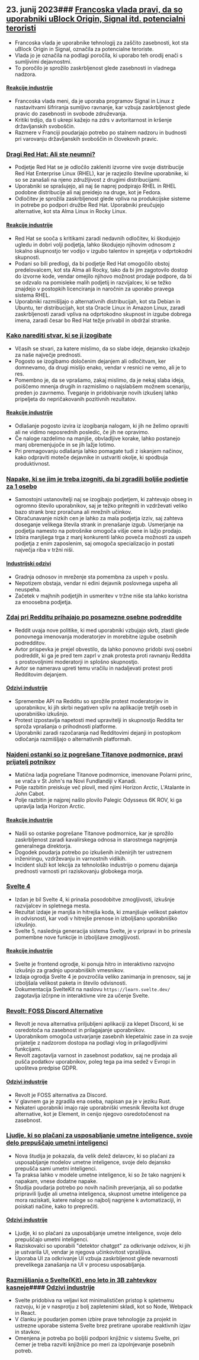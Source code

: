 

<CallToAction />

<Steps>

## 23. junij 2023### [Francoska vlada pravi, da so uporabniki uBlock Origin, Signal itd. potencialni teroristi](https://www.laquadrature.net/en/2023/06/05/criminalization-of-encryption-the-8-december-case/)

- Francoska vlada je uporabnike tehnologij za zaščito zasebnosti, kot sta uBlock Origin in Signal, označila za potencialne teroriste.
- Vlada jo je označila na podlagi poročila, ki uporabo teh orodij enači s sumljivimi dejavnostmi.
- To poročilo je sprožilo zaskrbljenost glede zasebnosti in vladnega nadzora.

#### [Reakcije industrije](http://news.ycombinator.com/item?id=36428046)

- Francoska vlada meni, da je uporaba programov Signal in Linux z nastavitvami šifriranja sumljivo ravnanje, kar vzbuja zaskrbljenost glede pravic do zasebnosti in svobode združevanja.
- Kritiki trdijo, da ti ukrepi kažejo na zdrs v avtoritarnost in kršenje državljanskih svoboščin.
- Razmere v Franciji poudarjajo potrebo po stalnem nadzoru in budnosti pri varovanju državljanskih svoboščin in človekovih pravic.

### [Dragi Red Hat: Ali ste neumni?](https://www.jeffgeerling.com/blog/2023/dear-red-hat-are-you-dumb)

- Podjetje Red Hat se je odločilo zakleniti izvorne vire svoje distribucije Red Hat Enterprise Linux (RHEL), kar je razjezilo številne uporabnike, ki so se zanašali na njeno združljivost z drugimi distribucijami.
- Uporabniki se sprašujejo, ali naj še naprej podpirajo RHEL in RHEL podobne distribucije ali naj preidejo na druge, kot je Fedora.
- Odločitev je sprožila zaskrbljenost glede vpliva na produkcijske sisteme in potrebe po podpori družbe Red Hat. Uporabniki preučujejo alternative, kot sta Alma Linux in Rocky Linux.

#### [Reakcije industrije](http://news.ycombinator.com/item?id=36436786)

- Red Hat se sooča s kritikami zaradi nedavnih odločitev, ki škodujejo ugledu in dobri volji podjetja, lahko škodujejo njihovim odnosom z lokalno skupnostjo ter vodijo v izgubo talentov in sprejetja v odprtokodni skupnosti.
- Podani so bili predlogi, da bi podjetje Red Hat omogočilo obstoj predelovalcem, kot sta Alma ali Rocky, tako da bi jim zagotovilo dostop do izvorne kode, vendar omejilo njihovo možnost prodaje podpore, da bi se odzvalo na pomisleke malih podjetij in razvijalcev, ki se težko znajdejo v postopkih licenciranja in naročnin za uporabo pravega sistema RHEL.
- Uporabniki razmišljajo o alternativnih distribucijah, kot sta Debian in Ubuntu, ter distribucijah, kot sta Oracle Linux in Amazon Linux, zaradi zaskrbljenosti zaradi vpliva na odprtokodno skupnost in izgube dobrega imena, zaradi česar bo Red Hat težje privabil in obdržal stranke.

### [Kako narediti stvar, ki se ji izogibate](https://jasonfeifer.beehiiv.com/p/the-thing-that-seems-like-a-bad-idea-maybe-try-it)

- Včasih se stvari, za katere mislimo, da so slabe ideje, dejansko izkažejo za naše največje prednosti.
- Pogosto se izogibamo določenim dejanjem ali odločitvam, ker domnevamo, da drugi mislijo enako, vendar v resnici ne vemo, ali je to res.
- Pomembno je, da se vprašamo, zakaj mislimo, da je nekaj slaba ideja, poiščemo mnenja drugih in razmislimo o najslabšem možnem scenariju, preden jo zavrnemo. Tveganje in pridobivanje novih izkušenj lahko pripeljeta do nepričakovanih pozitivnih rezultatov.

#### [Reakcije industrije](http://news.ycombinator.com/item?id=36427849)

- Odlašanje pogosto izvira iz izogibanja nalogam, ki jih ne želimo opraviti ali ne vidimo neposrednih posledic, če jih ne opravimo.
- Če naloge razdelimo na manjše, obvladljive korake, lahko postanejo manj obremenjujoče in se jih lažje lotimo.
- Pri premagovanju odlašanja lahko pomagate tudi z iskanjem načinov, kako odpraviti moteče dejavnike in ustvariti okolje, ki spodbuja produktivnost.

### [Napake, ki se jim je treba izogniti, da bi zgradili boljše podjetje za 1 osebo](https://tinyempires.substack.com/p/4-mistakes-to-avoid-to-build-a-better)

- Samostojni ustanovitelji naj se izogibajo podjetjem, ki zahtevajo obseg in ogromno število uporabnikov, saj je težko pritegniti in vzdrževati veliko bazo strank brez proračuna ali mrežnih učinkov.
- Obračunavanje nizkih cen je lahko za mala podjetja izziv, saj zahteva doseganje velikega števila strank in prenašanje izgub. Usmerjanje na podjetja namesto na potrošnike omogoča višje cene in lažjo prodajo.
- Izbira manjšega trga z manj konkurenti lahko poveča možnosti za uspeh podjetja z enim zaposlenim, saj omogoča specializacijo in postati največja riba v tržni niši.

#### [Industrijski odzivi](http://news.ycombinator.com/item?id=36431268)

- Gradnja odnosov in mreženje sta pomembna za uspeh v poslu.
- Nepotizem obstaja, vendar ni edini dejavnik poslovnega uspeha ali neuspeha.
- Začetek v majhnih podjetjih in usmeritev v tržne niše sta lahko koristna za enoosebna podjetja.

### [Zdaj pri Redditu prihajajo po posamezne osebne podreddite](https://toot.cat/@dredmorbius/110588848407336816)

- Reddit uvaja nove politike, ki med uporabniki vzbujajo skrb, zlasti glede ponovnega imenovanja moderatorjev in morebitne izgube osebnih podredditov.
- Avtor prispevka je prejel obvestilo, da lahko ponovno pridobi svoj osebni podreddit, ki ga je pred tem zaprl v znak protesta proti ravnanju Reddita s prostovoljnimi moderatorji in splošno skupnostjo.
- Avtor se namerava upreti temu vračilu in nadaljevati protest proti Redditovim dejanjem.

#### [Odzivi industrije](http://news.ycombinator.com/item?id=36434885)

- Spremembe API na Redditu so sprožile protest moderatorjev in uporabnikov, ki jih skrbi negativen vpliv na aplikacije tretjih oseb in uporabniško izkušnjo.
- Protest izpostavlja napetosti med upravitelji in skupnostjo Reddita ter sproža vprašanja o prihodnosti platforme.
- Uporabniki zaradi razočaranja nad Redditovimi dejanji in postopkom odločanja razmišljajo o alternativnih platformah.

### [Najdeni ostanki so iz pogrešane Titanove podmornice, pravi prijatelj potnikov](https://www.bbc.com/news/live/world-us-canada-65967464)

- Matična ladja pogrešane Titanove podmornice, imenovane Polarni princ, se vrača v St John's na Novi Fundlandiji v Kanadi.
- Polje razbitin preiskuje več plovil, med njimi Horizon Arctic, L'Atalante in John Cabot.
- Polje razbitin je najprej našlo plovilo Palegic Odysseus 6K ROV, ki ga upravlja ladja Horizon Arctic.

#### [Reakcije industrije](http://news.ycombinator.com/item?id=36434173)

- Našli so ostanke pogrešane Titanove podmornice, kar je sprožilo zaskrbljenost zaradi kavalirskega odnosa in starostnega nagnjenja generalnega direktorja.
- Dogodek poudarja potrebo po izkušenih inženirjih ter ustreznem inženiringu, vzdrževanju in varnostnih vidikih.
- Incident služi kot lekcija za tehnološko industrijo o pomenu dajanja prednosti varnosti pri raziskovanju globokega morja.

### [Svelte 4](https://svelte.dev/blog/svelte-4)

- Izdan je bil Svelte 4, ki prinaša posodobitve zmogljivosti, izkušnje razvijalcev in spletnega mesta.
- Rezultat izdaje je manjša in hitrejša koda, ki zmanjšuje velikost paketov in odvisnosti, kar vodi v hitrejše prenose in izboljšano uporabniško izkušnjo.
- Svelte 5, naslednja generacija sistema Svelte, je v pripravi in bo prinesla pomembne nove funkcije in izboljšave zmogljivosti.

#### [Reakcije industrije](http://news.ycombinator.com/item?id=36432272)

- Svelte je frontend ogrodje, ki ponuja hitro in interaktivno razvojno izkušnjo za gradnjo uporabniških vmesnikov.
- Izdaja ogrodja Svelte 4 je povzročila veliko zanimanja in prenosov, saj je izboljšala velikost paketa in število odvisnosti.
- Dokumentacija SvelteKit na naslovu `https://learn.svelte.dev/` zagotavlja izčrpne in interaktivne vire za učenje Svelte.

### [Revolt: FOSS Discord Alternative](https://revolt.chat/)

- Revolt je nova alternativa priljubljeni aplikaciji za klepet Discord, ki se osredotoča na zasebnost in prilagajanje uporabnikov.
- Uporabnikom omogoča ustvarjanje zasebnih klepetalnic zase in za svoje prijatelje z nadzorom dostopa na podlagi vlog in prilagodljivimi funkcijami.
- Revolt zagotavlja varnost in zasebnost podatkov, saj ne prodaja ali pušča podatkov uporabnikov, poleg tega pa ima sedež v Evropi in upošteva predpise GDPR.

#### [Odzivi industrije](http://news.ycombinator.com/item?id=36433842)

- Revolt je FOSS alternativa za Discord.
- V glavnem ga je zgradila ena oseba, napisan pa je v jeziku Rust.
- Nekateri uporabniki imajo raje uporabniški vmesnik Revolta kot druge alternative, kot je Element, in cenijo njegovo osredotočenost na zasebnost.

### [Ljudje, ki so plačani za usposabljanje umetne inteligence, svoje delo prepuščajo umetni inteligenci](https://www.technologyreview.com/2023/06/22/1075405/the-people-paid-to-train-ai-are-outsourcing-their-work-to-ai/)

- Nova študija je pokazala, da velik delež delavcev, ki so plačani za usposabljanje modelov umetne inteligence, svoje delo dejansko prepušča sami umetni inteligenci.
- Ta praksa lahko v modele umetne inteligence, ki so že tako nagnjeni k napakam, vnese dodatne napake.
- Študija poudarja potrebo po novih načinih preverjanja, ali so podatke pripravili ljudje ali umetna inteligenca, skupnost umetne inteligence pa mora raziskati, katere naloge so najbolj nagnjene k avtomatizaciji, in poiskati načine, kako to preprečiti.

#### [Odzivi industrije](http://news.ycombinator.com/item?id=36432279)

- Ljudje, ki so plačani za usposabljanje umetne inteligence, svoje delo prepuščajo umetni inteligenci.
- Raziskovalci so uporabili "detektor chatgpt" za odkrivanje odzivov, ki jih je ustvarila UI, vendar je njegova učinkovitost vprašljiva.
- Uporaba UI za odkrivanje UI vzbuja zaskrbljenost glede nevarnosti prevelikega zanašanja na UI v procesu usposabljanja.

### [Razmišljanja o Svelte(Kit), eno leto in 3B zahtevkov kasneje](https://claudioholanda.ch/en/blog/svelte-kit-after-3-billion-requests/)#### [Odzivi industrije](http://news.ycombinator.com/item?id=36427583)

- Svelte pridobiva na veljavi kot minimalističen pristop k spletnemu razvoju, ki je v nasprotju z bolj zapletenimi skladi, kot so Node, Webpack in React.
- V članku je poudarjen pomen izbire prave tehnologije za projekt in ustrezne uporabe sistema Svelte brez pretirane uporabe reaktivnih izjav in stavkov.
- Omenjena je potreba po boljši podpori knjižnic v sistemu Svelte, pri čemer je treba razviti knjižnice po meri za izpolnjevanje posebnih potreb.

</Steps>
